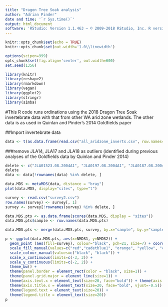 ```yaml
---
title: "Dragon Tree Soak analysis"
author: "Adrian Pinder"
date and time: '`r Sys.time()`'
output: html_document
software: 'RStudio: Version 1.1.463 – © 2009-2018 RStudio, Inc. R version: `r getRversion()`'
---
```


```r
knitr::opts_chunk$set(echo = TRUE)
knitr::opts_chunk$set(out.width='1.0\\linewidth')
```

```r
options(scipen=999)
opts_chunk$set(fig.align='center', out.width=600)
set.seed(1356)
```

```r
library(knitr)
library(reshape2)
library(rmarkdown)
library(vegan)
library(ggplot2)
library(stringr)
library(simba)
```

#This R code runs ordinations using the 2018 Dragon Tree Soak invertebrate data with that from other WA arid zone wetlands. The other data is as used in Quinlan and Pinder's 2014 Goldfields paper

##Import invertebrate data
```r
data <- t(as.data.frame(read.csv("all_aridzone_inverts.csv", row.names=1)))
```

###remove JLA14, JLA17 and JLA18 as outliers (identified during previous analyses of the Goldfields data by Quinlan and Pinder 2014)
```r
delete <- c("JLA01523.08.2004A1", "JLA0197.08.2004A1", "JLA0187.08.2004A1")
delete
data <- data[!rownames(data) %in% delete, ]
```


```r
data.MDS <- metaMDS(data, distance = "bray")
plot(data.MDS, display="sites", type="t")
```


```r
survey <- read.csv("survey2.csv")
row.names(survey) <- survey[, 1]
survey <- survey[!rownames(survey) %in% delete, ]
```


```r
data.MDS.pts <- as.data.frame(scores(data.MDS, display = "sites"))
data.MDS.pts$sample <- row.names(data.MDS.pts)
```

```r
data.MDS.pts <- merge(data.MDS.pts, survey, by.x="sample", by.y="sample")
```

```r
p <- ggplot(data.MDS.pts, aes(x=NMDS1, y=NMDS2)) + 
  geom_point (aes(fill=survey), colour="black", pch=21, size=7) + coord_fixed() +
  scale_fill_manual(values=c("red","cadetblue1", "orange", "yellow", "chartreuse4", "cadetblue4", "blue4")) +
  scale_colour_manual(values=c("black", "black")) +
  scale_x_continuous(limits=c(-3, 3)) +
  scale_y_continuous(limits=c(-2, 2)) +
  theme_bw() +
  theme(panel.border = element_rect(color = "black", size=1)) +
  theme(panel.grid.major = element_line(size=1)) +
  theme(axis.text.x = element_text(size=20, face="bold")) + theme(axis.text.y = element_text(size=20, face="bold")) +
  theme(axis.title.x = element_text(size=20, face="bold", vjust=-0.5)) + theme(axis.title.y = element_text(size=20, face="bold")) + theme(legend.key = element_blank())+
  theme(legend.text = element_text(size=20)) +
  theme(legend.title = element_text(size=20))
p
```

